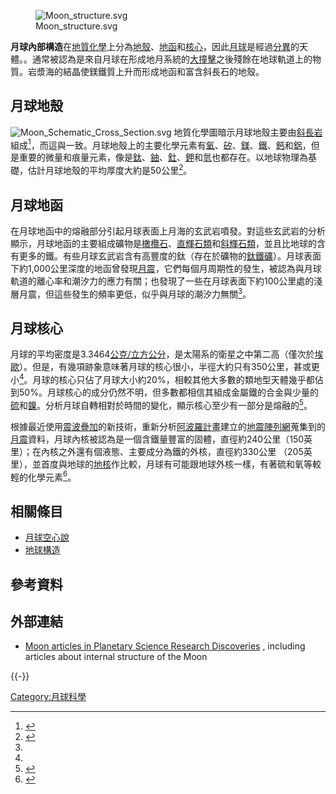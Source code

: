 {{更新|time=2013-12-16T12:32:12+00:00}} 
{{weasel}}
[[File:Moon_structure.svg|thumb]]

'''月球內部構造'''在[[地球化學|地質化學]]上分為[[地殼|地殼]]、[[地函|地函]]和[[核心|核心]]，因此[[月球|月球]]是經過[[行星分異|分異]]的天體。{{what|這種構造相信是45億年前形成不久之後[[月球岩漿海|月球岩漿海]]的[[部分結晶|部分結晶]]造成的}}。{{what|熔化外殼部分所需的能量}}通常被認為是來自月球在形成地月系統的[[大碰撞說|大撞擊]]之後殘餘在地球軌道上的物質。岩漿海的結晶使鎂鐵質上升而形成地函和富含斜長石的地殼。

== 月球地殼 ==
[[File:Moon_Schematic_Cross_Section.svg|right]]
{{what|從軌道上繪製的}}地質化學圖暗示月球地殼主要由[[斜長岩|斜長岩]]組成<ref name="L06">{{Cite journal|title=Understanding the Lunar Surface and Space-Moon Interactions|url=https://pubs.geoscienceworld.org/rimg/article/60/1/83-219/140774|last=Lucey|first=P.|date=2006-01-01|journal=Reviews in Mineralogy and Geochemistry|issue=1|doi=10.2138/rmg.2006.60.2|volume=60|pages=83–219|language=en|issn=1529-6466}}</ref>，而這與{{which|岩漿海洋的假說}}一致。月球地殼上的主要化學元素有[[氧|氧]]、[[矽|矽]]、[[鎂|鎂]]、[[鐵|鐵]]、[[鈣|鈣]]和[[鋁|鋁]]，但是重要的微量和痕量元素，像是[[鈦|鈦]]、[[鈾|鈾]]、[[釷|釷]]、[[鉀|鉀]]和[[氫|氫]]也都存在。以地球物理為基礎，估計月球地殼的平均厚度大約是50公里<ref name="W06">{{Cite journal|title=The Constitution and Structure of the Lunar Interior|url=https://pubs.geoscienceworld.org/rimg/article/60/1/221-364/140775|last=Wieczorek|first=M. A.|date=2006-01-01|journal=Reviews in Mineralogy and Geochemistry|issue=1|doi=10.2138/rmg.2006.60.3|volume=60|pages=221–364|language=en|issn=1529-6466|access-date=2022-04-17|archive-date=2020-08-20|archive-url=https://web.archive.org/web/20200820003412/https://pubs.geoscienceworld.org/rimg/article/60/1/221-364/140775}}</ref>。

== 月球地函 ==
在月球地函中的熔融部分引起月球表面上月海的玄武岩噴發。對這些玄武岩的分析顯示，月球地函的主要組成礦物是[[橄欖石|橄欖石]]、[[輝石|直輝石類]]和[[輝石|斜輝石類]]，並且比地球的含有更多的鐵。有些月球玄武岩含有高豐度的鈦（存在於礦物的[[鈦鐵礦|鈦鐵礦]]）。月球表面下約1,000公里深度的地函曾發現[[月震|月震]]，它們每個月周期性的發生，被認為與月球軌道的離心率和潮汐力的應力有關；也發現了一些在月球表面下約100公里處的淺層月震，但這些發生的頻率更低，似乎與月球的潮汐力無關<ref name="W06" />。

== 月球核心 ==
月球的平均密度是3.3464[[千克每立方米|公克/立方公分]]，是太陽系的衛星之中第二高（僅次於[[木衛一|埃歐]]）。但是，有幾項跡象意味著月球的核心很小，半徑大約只有350公里，甚或更小<ref name="W06" />。月球的核心只佔了月球大小約20%，相較其他大多數的類地型天體幾乎都佔到50%。月球核心的成分仍然不明，但多數都相信其組成金屬鐵的合金與少量的[[硫|硫]]和[[鎳|鎳]]。分析月球自轉相對於時間的變化，顯示核心至少有一部分是熔融的<ref>{{Cite journal|title=Lunar laser ranging science: Gravitational physics and lunar interior and geodesy|url=https://linkinghub.elsevier.com/retrieve/pii/S027311770500596X|last=Williams|first=James G.|last2=Turyshev|first2=Slava G.|date=2006-01|journal=Advances in Space Research|issue=1|doi=10.1016/j.asr.2005.05.013|volume=37|pages=67–71|language=en|arxiv=gr-qc/0412049|last3=Boggs|first3=Dale H.|last4=Ratcliff|first4=J. Todd|access-date=2022-04-17|archive-date=2022-02-12|archive-url=https://web.archive.org/web/20220212122455/https://linkinghub.elsevier.com/retrieve/pii/S027311770500596X}}</ref>。

根據最近使用[[震波疊加|震波疊加]]的新技術，重新分析[[阿波羅計畫|阿波羅計畫]]建立的[[地震陣列網|地震陣列網]]蒐集到的[[月震|月震]]資料，月球內核被認為是一個含鐵量豐富的固體，直徑約240公里（150英里）；在內核之外還有個液態、主要成分為鐵的外核，直徑約330公里 （205英里），並首度與地球的[[地球構造#地核|地核]]作比較，月球有可能跟地球外核一樣，有著硫和氧等較輕的化學元素<ref>{{Cite web|title=月核|url=http://www.nasa.gov/topics/moonmars/features/lunar_core.html|access-date=2011-02-12|archive-url=https://web.archive.org/web/20120111112210/http://www.nasa.gov/topics/moonmars/features/lunar_core.html|archive-date=2012-01-11|dead-url=no}}</ref>。

== 相關條目 ==
* [[月球空心說|月球空心說]]
* [[地球構造|地球構造]]

== 參考資料 ==
{{reflist}}

== 外部連結 ==
* [http://www.psrd.hawaii.edu/Archive/Archive-Moon.html Moon articles in Planetary Science Research Discoveries] {{Wayback|url=http://www.psrd.hawaii.edu/Archive/Archive-Moon.html |date=20151117030432 }}, including articles about internal structure of the Moon

{{-}}
{{月球}}

[[Category:月球科學|Category:月球科學]]